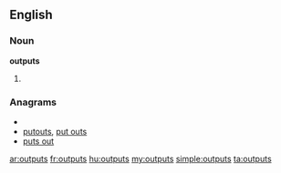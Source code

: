 ==English==

===Noun===
'''outputs'''

# {{plural of|[[output]]}}

===Anagrams===
* {{alphagram|opsttuu}}
* [[putouts#English|putouts]], [[put outs#English|put outs]]
* [[puts out#English|puts out]]

[[ar:outputs]]
[[fr:outputs]]
[[hu:outputs]]
[[my:outputs]]
[[simple:outputs]]
[[ta:outputs]]